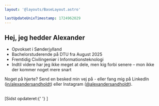 ```yaml
---
layout: '@layouts/BaseLayout.astro'

lastUpdateUnixTimestamp: 1724962029
---
```



## Hej, jeg hedder Alexander <WavingHandEmoji />

- Opvokset i Sønderjylland
- Bachelorstuderende på DTU fra August 2025
- Fremtidig Civilingeniør i Informationsteknologi
- Indtil videre har jeg ikke meget at dele, men kig forbi senere – mon ikke der kommer noget mere snart

Noget på hjerte? Send en besked min vej på <CopyToClipboardInlineText value="mail@alexandersandholdt.dk" /> - eller fang mig på LinkedIn (<a href="https://www.linkedin.com/in/alexandersandholdt/" target="_blank">in/alexandersandholdt</a>) eller Instagram (<a href="https://www.instagram.com/alexandersandholdt/" target="_blank">@alexandersandholdt</a>).

<br />

<span class="fs-200 ff-mono">
  [Sidst opdateret:{' '} <DataFromUnixTimestamp unixTimestamp={frontmatter.lastUpdateUnixTimestamp}></DataFromUnixTimestamp>]
</span>

